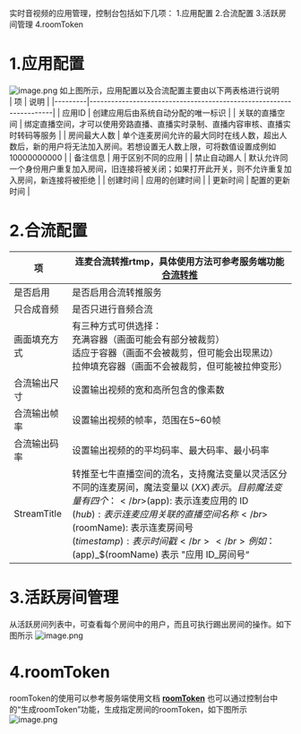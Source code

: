 实时音视频的应用管理，控制台包括如下几项：
1.应用配置
2.合流配置
3.活跃房间管理
4.roomToken


# 1.应用配置</br>
![image.png](https://dn-odum9helk.qbox.me/Fksf7kuHmyyIgmRGwQBLhSLpdNaL)
如上图所示，应用配置以及合流配置主要由以下两表格进行说明</br>
| 项       | 说明                                                                 |
|---------|--------------------------------------------------------------------|
| 应用ID    | 创建应用后由系统自动分配的唯一标识                                                  |
| 关联的直播空间 | 绑定直播空间，才可以使用旁路直播、直播实时录制、直播内容审核、直播实时转码等服务                           |
| 房间最大人数  | 单个连麦房间允许的最大同时在线人数，超出人数后，新的用户将无法加入房间。若想设置无人数上限，可将数值设置成例如10000000000 |
| 备注信息    | 用于区别不同的应用                                                          |
| 禁止自动踢人  | 默认允许同一个身份用户重复加入房间，旧连接将被关闭；如果打开此开关，则不允许重复加入房间，新连接将被拒绝               |
| 创建时间    | 应用的创建时间                                                            |
| 更新时间    | 配置的更新时间                                                            |


# 2.合流配置</br>

| 项           | 连麦合流转推rtmp，具体使用方法可参考服务端功能[合流转推](https://developer.qiniu.com/rtc/8817/api-mergePublish)                                                                                     |
|-------------|---------------------------------------------------------------------------------------|
| 是否启用        | 是否启用合流转推服务|
| 只合成音频       | 是否只进行音频合流                                                                             |
| 画面填充方式      | 有三种方式可供选择：</br>充满容器（画面可能会有部分被裁剪）</br>适应于容器（画面不会被裁剪，但可能会出现黑边）</br>拉伸填充容器（画面不会被裁剪，但可能被拉伸变形）            |
| 合流输出尺寸      | 设置输出视频的宽和高所包含的像素数                                                                     |
| 合流输出帧率      | 设置输出视频的帧率，范围在5~60帧                                                                    |
| 合流输出码率      | 设置输出视频的的平均码率、最大码率、最小码率                                                                |
| StreamTitle | 转推至七牛直播空间的流名，支持魔法变量以灵活区分不同的连麦房间，魔法变量以 $(XX) 表示。目前魔法变量有四个：</br>$(app): 表示连麦应用的 ID</br>$(hub): 表示连麦应用关联的直播空间名称</br>$(roomName): 表示连麦房间号</br>$(timestamp): 表示时间戳</br></br>例如：$(app)_$(roomName) 表示 "应用 ID_房间号“                                                      |
                                              

# 3.活跃房间管理</br>
从活跃房间列表中，可查看每个房间中的用户，而且可执行踢出房间的操作。如下图所示
![image.png](https://dn-odum9helk.qbox.me/FoeC55wKySwgWsqZd5abPwq-p-WK)


# 4.roomToken</br>
roomToken的使用可以参考服务端使用文档 **[roomToken](https://developer.qiniu.com/rtc/8813/roomToken)**
也可以通过控制台中的“生成roomToken”功能，生成指定房间的roomToken，如下图所示
![image.png](https://dn-odum9helk.qbox.me/FvUgX6XQfKt0pi4Z8mX4GF2yYqvw)
